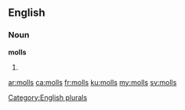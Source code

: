 ==English==

===Noun===
'''molls'''

# {{plural of|moll}}

[[Category:English plurals]]

[[ar:molls]]
[[ca:molls]]
[[fr:molls]]
[[ku:molls]]
[[my:molls]]
[[sv:molls]]